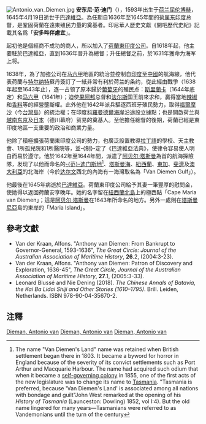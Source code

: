 {{NoteTA
|G1=Toponym
}}
[[File:Antonio_van_Diemen.jpg|thumb]]
'''安东尼·范·迪门'''（{{lang-nl|Antonio van Diemen}}），1593年出生于[[荷兰|荷兰]][[屈伦博赫|屈伦博赫]]，1645年4月19日逝世于[[雅加达|巴達維亞]]。為任期自1636年至1645年間的[[荷属东印度|荷属东印度]]总督，是鞏固荷蘭在遠東殖民力量的奠基者。印尼華人歷史文獻《開吧歷代史紀》記載其名爲「'''安多哖伴慮宜'''」。

起初他是個經商不成功的商人，所以加入了[[荷蘭東印度公司|荷蘭東印度公司]]。自1618年起，他主要駐於巴達維亞，直到1636年晉升為總督；升任總督之前，於1631年獲命为海军上将。

1638年，為了加強公司在[[马六甲|马六甲]]地區的統治並控制自[[印度|印度]]至[[中國|中國]]的航海線，他代表荷蘭与[[特尔纳特|特尔纳特]]蘇丹簽訂了一紙非常有利於荷兰的条约，從此經由戰爭（1638年起至1643年止），逐一占领了原本歸於[[葡萄牙|葡萄牙]]的殖民点：[[斯里蘭卡|斯里蘭卡]]（1644年底定）和[[马六甲|马六甲]]（1641年）；迫使[[果阿邦|果阿邦]]总督和[[法尔斯|法尔斯]]国王前來求和，贏得當地[[辣椒|辣椒]]和[[香料|香料]]等的經營壟斷權。此外他在1642年派兵驅逐西班牙殖民勢力，取得[[福爾摩沙|福爾摩沙]]（今[[台灣島|台灣島]]）的統治權；在印度[[科羅曼德爾海岸|科羅曼德爾海岸]]沿途設立據點；也是開啟荷兰與[[東京_(越南)|越南东京]]及[[日本|日本]]（德川幕府）贸易的奠基人。至他擔任總督的後期，荷蘭已經是東印度地區一支重要的政治和商業力量。

他除了積極擴張荷蘭東印度公司的勢力，也廣泛設置教導[[拉丁語|拉丁語]]的學校、天主教會、1所孤兒院和1所醫院等，並-{制}-定了《巴達維亞法典》，使律令容易使人明白而易於遵守。他於1642年至1644年間，派遣了[[阿贝尔·塔斯曼|阿贝尔·塔斯曼]]為首的航海探險隊，发现了以他而命名的[[塔斯馬尼亞州|-{范}-迪门斯地]]<ref> The name "Van Diemen's Land" name was retained when British settlement began there in 1803. It became a byword for horror in England because of the severity of its convict settlements such as Port Arthur and Macquarie Harbour. The name had acquired such odium that when it became a [[self-governing_colony|self-governing colony]] in 1855, one of the first acts of the new legislature was to change its name to [[Tasmania|Tasmania]]. "Tasmania is preferred, because 'Van Diemen's Land' is associated among all nations with bondage and guilt"John West remarked at the opening of his ''History of Tasmania'' (Launceston: Dowling) 1852, vol I:4). But the old name lingered for many years—Tasmanians were referred to as Vandemonians until the turn of the century</ref>、[[塔斯曼海|塔斯曼海]]、[[紐西蘭|紐西蘭]]、[[東加|東加]]、[[斐濟|斐濟]]及[[澳大利亞|澳大利亞]]的北海岸（今於[[达尔文_(澳大利亚)|达尔文]]西北的內海有一海灣取名為「Van Diemen Gulf」）。

他最後在1645年病逝於[[雅加达|巴達維亞]]。荷蘭東印度公司給予其妻一筆豐厚的慰問金，使她得以返回荷蘭安享晚年。她的名字留在[[紐西蘭|紐西蘭]][[北島_(紐西蘭)|北島]]上的極西點「Cape Maria van Diemen」；這是[[阿贝尔·塔斯曼|阿贝尔·塔斯曼]]在1643年所命名的地方。另外一處則在[[塔斯曼尼亞|塔斯曼尼亞]]島的東岸的「Maria Island」。

==參考文獻==
*Van der Kraan, Alfons. "Anthony van Diemen: From Bankrupt to Governor-General, 1593-1636", ''The Great Circle: Journal of the Australian Association of Maritime History'', '''26'''.2, (2004:3-23).
*Van der Kraan, Alfons. "Anthony van Diemen: Patron of Discovery and Exploration, 1636-45", ''The Great Circle, Journal of the Australian Association of Maritime History'', '''27'''.1, (2005:3-33). 
* Leonard Blussé and Nie Dening (2018). ''The Chinese Annals of Batavia, the Kai Ba Lidai Shiji and Other Stories (1610–1795)''. Brill. Leiden, Netherlands. ISBN 978-90-04-35670-2.

== 注釋 ==
<div class="references-small">
<references />
</div>



{{Authority control}}
[[Category:荷属东印度总督|Dieman, Antonio van]]
[[Category:1593年出生|Dieman, Antonio van]]
[[Category:1645年逝世|Dieman, Antonio van]]